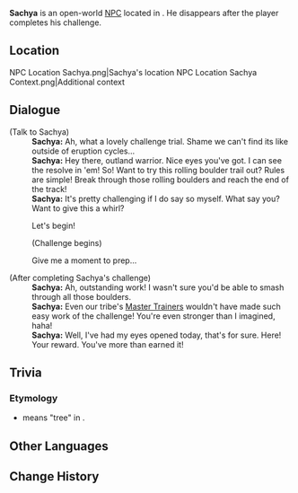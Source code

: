 {{Meta
<!-- Remove this template after adding the missing info -->
|missing_NPC_profile  = yes
|missing_NPC_idle     = yes
}}
{{Character Infobox
|type             = Open-World NPC
|image            = NPC Sachya.png
|realname         = <!-- Optional, if different from in-game name -->
|deceased         = <!-- Past (for deceased prior to events of the game) or free response -->
|region           = Natlan
|location         = Natlan
|affiliation      = Collective of Plenty
|title            = 

|ancestry         = <!-- Clan/family -->
|father           = 
|mother           = 
|spouse           = 
|sibling          = 
|child            = 
|relative         = 

|voiceEN          = 
|voiceCN          = 
|voiceJP          = 
|voiceKR          = 
|dialoguereward   = 
}}
'''Sachya''' is an open-world [[NPC]] located in {{Location|Atocpan}}. He disappears after the player completes his challenge.
<!-- Following a certain dialogue branch for the first time gives the player AMOUNT_AS_WORD [[Item]]. -->

==Location==
<gallery>
NPC Location Sachya.png|Sachya's location
NPC Location Sachya Context.png|Additional context
</gallery>
<!--
==Profile==
Detailed story/lore information goes here.
''(To be added.)''

===Appearance===
Keep appearance section short and concise. Limit to 2 paragraphs with 3-4 sentences each.
''(To be added.)''

==Quests and Events==
{{Quests and Events}}

==Idle Quotes==
{{Dialogue Start}}
:{{DIcon|Idle}} {{Tx}}
::{{A|VO Sachya 01.ogg}} "{{Tx}}"
{{Dialogue End}}
-->

==Dialogue==
{{Dialogue Start}}
;(Talk to Sachya)
:'''Sachya:''' Ah, what a lovely challenge trial. Shame we can't find its like outside of eruption cycles...
:'''Sachya:''' Hey there, outland warrior. Nice eyes you've got. I can see the resolve in 'em! So! Want to try this rolling boulder trail out? Rules are simple! Break through those rolling boulders and reach the end of the track!
:'''Sachya:''' It's pretty challenging if I do say so myself. What say you? Want to give this a whirl?
:{{DIcon|Quest}} Let's begin!
:;(Challenge begins)
:{{DIcon}} Give me a moment to prep...
<!--
Challenge:
Title: Hurdle Headway
Subtitle: Destroy rolling boulders and reach the destination within the time limit
Target: Reach the target location within 120 second(s)
-->

;(After completing Sachya's challenge)
:'''Sachya:''' Ah, outstanding work! I wasn't sure you'd be able to smash through all those boulders.
:'''Sachya:''' Even our tribe's [[Master Trainer]]s wouldn't have made such easy work of the challenge! You're even stronger than I imagined, haha!
:'''Sachya:''' Well, I've had my eyes opened today, that's for sure. Here! Your reward. You've more than earned it!
<!-- Sachya disappears -->
{{Dialogue End}}
<!--
==Event Dialogue==
===Event Name===
{{Dialogue Start}}
:'''Sachya:'''
{{Dialogue End}}
-->
==Trivia==
===Etymology===
*{{wt|sach'a|Sach'a}} means "tree" in {{w|Quechuan languages|Quechua}}.

==Other Languages==
{{Other Languages|default_hidden=1
|en      = Sachya
|zhs     = 萨赤阿
|zhs_rm  = 
|zht     = 薩赤阿
|zht_rm  = 
|ja      = サッチャ
|ja_rm   = 
|ko      = 사치아
|es      = Sachya
|fr      = Sachya
|ru      = Сачия
|th      = Sachya
|vi      = Sachya
|de      = Sachya
|id      = Sachya
|pt      = Sachya
|tr      = Sachya
|it      = Sachya
}}

==Change History==
{{Change History|5.5}}
<!--
==References==
{{Reflist}}
-->